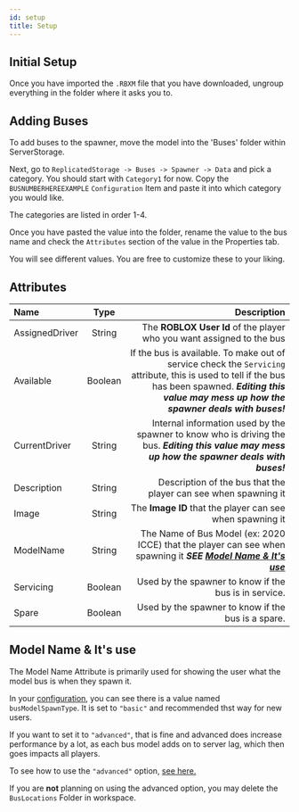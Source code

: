 ```yaml
---
id: setup
title: Setup
---
```


## Initial Setup

Once you have imported the `.RBXM` file that you have downloaded, ungroup everything in the folder where it asks you to.

## Adding Buses

To add buses to the spawner, move the model into the 'Buses' folder within ServerStorage.

Next, go to `ReplicatedStorage -> Buses -> Spawner -> Data` and pick a category. You should start with `Category1` for now. Copy the `BUSNUMBERHEREEXAMPLE` `Configuration` Item and paste it into which category you would like.

The categories are listed in order 1-4.

Once you have pasted the value into the folder, rename the value to the bus name and check the `Attributes` section of the value in the Properties tab.

You will see different values. You are free to customize these to your liking.

## Attributes

| Name           |  Type   |                                                                                                                                                                                               Description |
| :------------- | :-----: | --------------------------------------------------------------------------------------------------------------------------------------------------------------------------------------------------------: |
| AssignedDriver | String  |                                                                                                                                     The **ROBLOX User Id** of the player who you want assigned to the bus |
| Available      | Boolean | If the bus is available. To make out of service check the `Servicing` attribute, this is used to tell if the bus has been spawned. **_Editing this value may mess up how the spawner deals with buses!_** |
| CurrentDriver  | String  |                                                           Internal information used by the spawner to know who is driving the bus. **_Editing this value may mess up how the spawner deals with buses!_** |
| Description    | String  |                                                                                                                                           Description of the bus that the player can see when spawning it |
| Image          | String  |                                                                                                                                                 The **Image ID** that the player can see when spawning it |
| ModelName      | String  |                                                                    The Name of Bus Model (ex: 2020 ICCE) that the player can see when spawning it **_SEE [Model Name & It's use](#model-name--its-use)_** |
| Servicing      | Boolean |                                                                                                                                                     Used by the spawner to know if the bus is in service. |
| Spare          | Boolean |                                                                                                                                                        Used by the spawner to know if the bus is a spare. |

## Model Name & It's use

The Model Name Attribute is primarily used for showing the user what the model bus is when they spawn it.

In your [configuration](config), you can see there is a value named `busModelSpawnType`. It is set to `"basic"` and recommended thst way for new users.

If you want to set it to `"advanced"`, that is fine and advanced does increase performance by a lot, as each bus model adds on to server lag, which then goes impacts all players.

To see how to use the `"advanced"` option, [see here.](advanced-spawning)

If you are **not** planning on using the advanced option, you may delete the `BusLocations` Folder in workspace.
